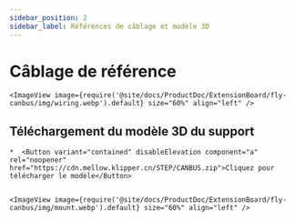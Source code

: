 ```yaml
---
sidebar_position: 2
sidebar_label: Références de câblage et modèle 3D
---
```


# Câblage de référence

    <ImageView image={require('@site/docs/ProductDoc/ExtensionBoard/fly-canbus/img/wiring.webp').default} size="60%" align="left" />


## Téléchargement du modèle 3D du support

    *  <Button variant="contained" disableElevation component="a" rel="noopener" href="https://cdn.mellow.klipper.cn/STEP/CANBUS.zip">Cliquez pour télécharger le modèle</Button>


    <ImageView image={require('@site/docs/ProductDoc/ExtensionBoard/fly-canbus/img/mount.webp').default} size="60%" align="left" />
